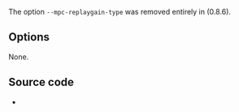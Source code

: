 {{Module|name=mpc|type=Access demux|first_version=0.8.4|description=[[MusePack]] demuxer|sc=mpc}}

The option <code>--mpc-replaygain-type</code> was removed entirely in {{Commitdiff|7e29d932257d0bf6dca42ffecf9b0dce523ca92e}} (0.8.6).

== Options ==
None.

== Source code ==
* {{VLCSourceFile|modules/demux/mpc.c}}

{{Documentation}}